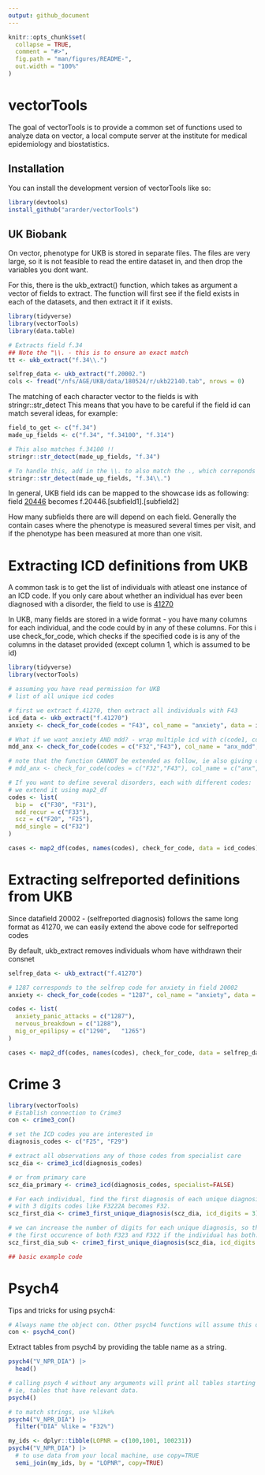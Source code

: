 ```yaml
---
output: github_document
---
```


<!-- README.md is generated from README.Rmd. Please edit that file -->

```r
knitr::opts_chunk$set(
  collapse = TRUE,
  comment = "#>",
  fig.path = "man/figures/README-",
  out.width = "100%"
)
```

# vectorTools


The goal of vectorTools is to provide a common set of functions used to analyze data on vector, a local compute server at the institute for medical epidemiology and biostatistics.

## Installation

You can install the development version of vectorTools like so:

``` r
library(devtools)
install_github("ararder/vectorTools")
```

## UK Biobank
On vector, phenotype for UKB is stored in  separate files. The files are
very large, so it is not feasible to read the entire dataset in, and then drop the variables you dont
want. 

For this, there is the ukb_extract() function, which takes as argument a vector of fields to extract.
The function will first see if the field exists in each of the datasets, and then extract it if it exists.


```r
library(tidyverse)
library(vectorTools)
library(data.table)

# Extracts field f.34
## Note the "\\. - this is to ensure an exact match
tt <- ukb_extract("f.34\\.")

selfrep_data <- ukb_extract("f.20002.")
cols <- fread("/nfs/AGE/UKB/data/180524/r/ukb22140.tab", nrows = 0)
```


The matching of each character vector to the fields is with stringr::str_detect
This means that you have to be careful if the field id can match several ideas, for example:
```r
field_to_get <- c("f.34")
made_up_fields <- c("f.34", "f.34100", "f.314")

# This also matches f.34100 !!
stringr::str_detect(made_up_fields, "f.34")

# To handle this, add in the \\. to also match the ., which correponds to end of field id-
stringr::str_detect(made_up_fields, "f.34\\.")

```
In general, UKB field ids can be mapped to the showcase ids as following:
field [20446](https://biobank.ndph.ox.ac.uk/showcase/field.cgi?id=20446) becomes
f.20446.[subfield1].[subfield2]

How many subfields there are will depend on each field. Generally the contain cases where
the phenotype is measured several times per visit, and if the phenotype has been measured at more than one visit.

# Extracting ICD definitions from UKB
A common task is to get the list of individuals with atleast one instance of an ICD code.
If you only care about whether an individual has ever been diagnosed with a disorder, the field to use is
[41270](https://biobank.ndph.ox.ac.uk/showcase/field.cgi?id=41270)

In UKB, many fields are stored in a wide format - you have many columns for each individual, and the code could by in any of these columns. For this i use check_for_code, which checks if the specified code is is any of the columns in the dataset provided (except column 1, which is assumed to be id)
```r
library(tidyverse)
library(vectorTools)

# assuming you have read permission for UKB
# list of all unique icd codes

# first we extract f.41270, then extract all individuals with F43
icd_data <- ukb_extract("f.41270")
anxiety <- check_for_code(codes = "F43", col_name = "anxiety", data = icd_data)

# What if we want anxiety AND mdd? - wrap multiple icd with c(code1, code2)
mdd_anx <- check_for_code(codes = c("F32","F43"), col_name = "anx_mdd", data = icd_data)

# note that the function CANNOT be extended as follow, ie also giving col_name a vector of names
# mdd_anx <- check_for_code(codes = c("F32","F43"), col_name = c("anx", "mdd"), data = icd_data)

# If you want to define several disorders, each with different codes:
# we extend it using map2_df
codes <- list(
  bip =  c("F30", "F31"),
  mdd_recur = c("F33"),
  scz = c("F20", "F25"),
  mdd_single = c("F32")
)

cases <- map2_df(codes, names(codes), check_for_code, data = icd_codes)
```

# Extracting selfreported definitions from UKB
Since datafield 20002 - (selfreported diagnosis) follows the same long format 
as 41270, we can easily extend the above code for selfreported codes

By default, ukb_extract removes individuals whom have withdrawn their consnet
```r
selfrep_data <- ukb_extract("f.41270")

# 1287 corresponds to the selfrep code for anxiety in field 20002
anxiety <- check_for_code(codes = "1287", col_name = "anxiety", data = selfrep_data)

codes <- list(
  anxiety_panic_attacks = c("1287"),
  nervous_breakdown = c("1288"),
  mig_or_epilipsy = c("1290",	"1265")
)

cases <- map2_df(codes, names(codes), check_for_code, data = selfrep_data)
```

# Crime 3

```r
library(vectorTools)
# Establish connection to Crime3
con <- crime3_con()

# set the ICD codes you are interested in
diagnosis_codes <- c("F25", "F29")

# extract all observations any of those codes from specialist care
scz_dia <- crime3_icd(diagnosis_codes)

# or from primary care
scz_dia_primary <- crime3_icd(diagnosis_codes, specialist=FALSE)

# For each individual, find the first diagnosis of each unique diagnosis
# with 3 digits codes like F3222A becomes F32. 
scz_first_dia <- crime3_first_unique_diagnosis(scz_dia, icd_digits = 3)

# we can increase the number of digits for each unique diagnosis, so that we find
# the first occurence of both F323 and F322 if the individual has both.
scz_first_dia_sub <- crime3_first_unique_diagnosis(scz_dia, icd_digits = 4)

## basic example code
```


# Psych4
Tips and tricks for using psych4:

```r
# Always name the object con. Other psych4 functions will assume this object exists
con <- psych4_con()
```

Extract tables from psych4 by providing the table name as a string.

```r
psych4("V_NPR_DIA") |> 
  head()

# calling psych 4 without any arguments will print all tables starting with V_*
# ie, tables that have relevant data.
psych4() 
```


```r
# to match strings, use %like% 
psych4("V_NPR_DIA") |> 
  filter("DIA" %like = "F32%")
```


```r
my_ids <- dplyr::tibble(LOPNR = c(100,1001, 100231))
psych4("V_NPR_DIA") |> 
  # to use data from your local machine, use copy=TRUE
  semi_join(my_ids, by = "LOPNR", copy=TRUE)
```

